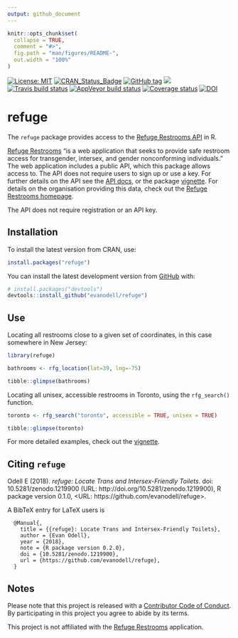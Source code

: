 ```yaml
---
output: github_document
---
```


<!-- README.md is generated from README.Rmd. Please edit that file -->

```r
knitr::opts_chunk$set(
  collapse = TRUE,
  comment = "#>",
  fig.path = "man/figures/README-",
  out.width = "100%"
)
```

[![License: MIT](https://img.shields.io/badge/License-MIT-blue.svg)](https://opensource.org/licenses/MIT)
[![CRAN_Status_Badge](https://www.r-pkg.org/badges/version/refuge)](https://cran.r-project.org/package=refuge)
[![GitHub tag](https://img.shields.io/github/tag/evanodell/refuge.svg)](https://github.com/evanodell/refuge)
[![](https://cranlogs.r-pkg.org/badges/grand-total/refuge)](https://dgrtwo.shinyapps.io/cranview/)
[![Travis build status](https://travis-ci.org/evanodell/refuge.svg?branch=master)](https://travis-ci.org/evanodell/refuge)
[![AppVeyor build status](https://ci.appveyor.com/api/projects/status/github/evanodell/refuge?branch=master&svg=true)](https://ci.appveyor.com/project/evanodell/refuge)
[![Coverage status](https://codecov.io/gh/evanodell/refuge/branch/master/graph/badge.svg)](https://codecov.io/github/evanodell/refuge?branch=master)
[![DOI](https://zenodo.org/badge/129826417.svg)](https://zenodo.org/badge/latestdoi/129826417)

# refuge

The `refuge` package provides access to the [Refuge Restrooms API](https://www.refugerestrooms.org/api/docs/#!/restrooms) in R.

[Refuge Restrooms](https://www.refugerestrooms.org/) "is a web application that seeks to provide safe restroom access for transgender, intersex, and gender nonconforming individuals." The web application includes a public API, which this package allows access to. The API does not require users to sign up or use a key. For further details on the API see the [API docs](https://www.refugerestrooms.org/api/docs/), or the package [vignette](https://docs.evanodell.com/refuge/articles/introduction.html). For details on the organisation providing this data, check out the [Refuge Restrooms homepage](https://www.refugerestrooms.org/).

The API does not require registration or an API key.

## Installation

To install the latest version from CRAN, use:

``` r
install.packages("refuge")
```

You can install the latest development version from [GitHub](https://github.com/) with:

``` r
# install.packages("devtools")
devtools::install_github("evanodell/refuge")
```



## Use

Locating all restrooms close to a given set of coordinates, in this case somewhere in New Jersey:

```r
library(refuge)

bathrooms <- rfg_location(lat=39, lng=-75)

tibble::glimpse(bathrooms)

```


Locating all unisex, accessible restrooms in Toronto, using the `rfg_search()` function.

```r

toronto <- rfg_search("toronto", accessible = TRUE, unisex = TRUE)

tibble::glimpse(toronto)

```

For more detailed examples, check out the [vignette](https://docs.evanodell.com/refuge/articles/introduction.html).

## Citing `refuge`

Odell E (2018). _refuge: Locate Trans and Intersex-Friendly Toilets_. doi:
10.5281/zenodo.1219900 (URL: http://doi.org/10.5281/zenodo.1219900), R package version
0.1.0, <URL: https://github.com/evanodell/refuge>.

A BibTeX entry for LaTeX users is

```
  @Manual{,
    title = {{refuge}: Locate Trans and Intersex-Friendly Toilets},
    author = {Evan Odell},
    year = {2018},
    note = {R package version 0.2.0},
    doi = {10.5281/zenodo.1219900},
    url = {https://github.com/evanodell/refuge},
  }
```

## Notes

Please note that this project is released with a [Contributor Code of Conduct](CODE_OF_CONDUCT.md).
  By participating in this project you agree to abide by its terms.
  
This project is not affiliated with the [Refuge Restrooms](https://www.refugerestrooms.org/) application.
